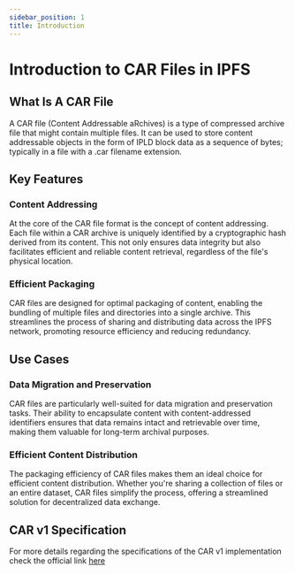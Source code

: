 ```yaml
---
sidebar_position: 1
title: Introduction
---
```


# Introduction to CAR Files in IPFS

## What Is A CAR File

A CAR file (Content Addressable aRchives) is a type of compressed archive file that might contain multiple files. It can
be used to store content addressable objects in the form of IPLD block data as a sequence of bytes; typically in a file with
a .car filename extension.

## Key Features

### Content Addressing

At the core of the CAR file format is the concept of content addressing. Each file within a CAR archive is uniquely
identified by a cryptographic hash derived from its content. This not only ensures data integrity but also facilitates
efficient and reliable content retrieval, regardless of the file's physical location.

### Efficient Packaging

CAR files are designed for optimal packaging of content, enabling the bundling of multiple files and directories into
a single archive. This streamlines the process of sharing and distributing data across the IPFS network, promoting
resource efficiency and reducing redundancy.

## Use Cases

### Data Migration and Preservation
CAR files are particularly well-suited for data migration and preservation tasks. Their ability to encapsulate content
with content-addressed identifiers ensures that data remains intact and retrievable over time, making them valuable for
long-term archival purposes.

### Efficient Content Distribution

The packaging efficiency of CAR files makes them an ideal choice for efficient content distribution. Whether you're
sharing a collection of files or an entire dataset, CAR files simplify the process, offering a streamlined solution
for decentralized data exchange.

## CAR v1 Specification
For more details regarding the specifications of the CAR v1 implementation check the official link [here](https://ipld.io/specs/transport/car/carv1/)



















